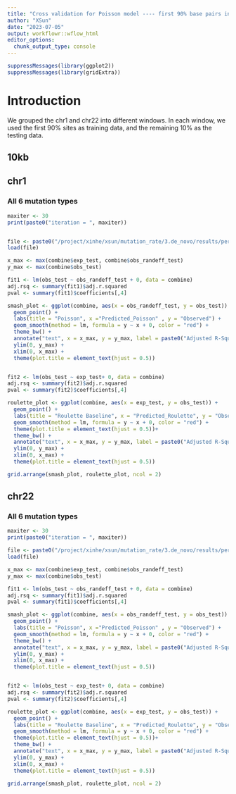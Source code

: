 ```yaml
---
title: "Cross validation for Poisson model ---- first 90% base pairs in a window as training"
author: "XSun"
date: "2023-07-05"
output: workflowr::wflow_html
editor_options:
  chunk_output_type: console
---
```


```r
suppressMessages(library(ggplot2))
suppressMessages(library(gridExtra))
```

# Introduction

We grouped the chr1 and chr22 into different windows. In each window, we used the first 90% sites as training data, and the remaining 10% as the testing data. 

## 10kb

## chr1 


### All 6 mutation types
```r

maxiter <- 30
print(paste0("iteration = ", maxiter))


file <- paste0("/project/xinhe/xsun/mutation_rate/3.de_novo/results/per_chr/chr1/pois_datcombine_iter30_10000.rdata")
load(file)

x_max <- max(combine$exp_test, combine$obs_randeff_test)
y_max <- max(combine$obs_test)

fit1 <- lm(obs_test ~ obs_randeff_test + 0, data = combine)
adj.rsq <- summary(fit1)$adj.r.squared
pval <- summary(fit1)$coefficients[,4]

smash_plot <- ggplot(combine, aes(x = obs_randeff_test, y = obs_test)) +
  geom_point() +
  labs(title = "Poisson", x ="Predicted_Poisson" , y = "Observed") +
  geom_smooth(method = lm, formula = y ~ x + 0, color = "red") +
  theme_bw() +
  annotate("text", x = x_max, y = y_max, label = paste0("Adjusted R-Squared: ", round(adj.rsq, 2)), vjust = 1, hjust = 1)+
  ylim(0, y_max) +
  xlim(0, x_max) +
  theme(plot.title = element_text(hjust = 0.5))


fit2 <- lm(obs_test ~ exp_test+ 0, data = combine)
adj.rsq <- summary(fit2)$adj.r.squared
pval <- summary(fit2)$coefficients[,4]

roulette_plot <- ggplot(combine, aes(x = exp_test, y = obs_test)) +
  geom_point() +
  labs(title = "Roulette Baseline", x = "Predicted_Roulette", y = "Observed") +
  geom_smooth(method = lm, formula = y ~ x + 0, color = "red") +
  theme(plot.title = element_text(hjust = 0.5))+
  theme_bw() +
  annotate("text", x = x_max, y = y_max, label = paste0("Adjusted R-Squared: ", round(adj.rsq, 2)), vjust = 1, hjust = 1)+
  ylim(0, y_max) +
  xlim(0, x_max) +
  theme(plot.title = element_text(hjust = 0.5))

grid.arrange(smash_plot, roulette_plot, ncol = 2)

```



## chr22 

### All 6 mutation types
```r

maxiter <- 30
print(paste0("iteration = ", maxiter))

file <- paste0("/project/xinhe/xsun/mutation_rate/3.de_novo/results/per_chr/chr22/pois_datcombine_iter30_10000.rdata")
load(file)

x_max <- max(combine$exp_test, combine$obs_randeff_test)
y_max <- max(combine$obs_test)

fit1 <- lm(obs_test ~ obs_randeff_test + 0, data = combine)
adj.rsq <- summary(fit1)$adj.r.squared
pval <- summary(fit1)$coefficients[,4]

smash_plot <- ggplot(combine, aes(x = obs_randeff_test, y = obs_test)) +
  geom_point() +
  labs(title = "Poisson", x ="Predicted_Poisson" , y = "Observed") +
  geom_smooth(method = lm, formula = y ~ x + 0, color = "red") +
  theme_bw() +
  annotate("text", x = x_max, y = y_max, label = paste0("Adjusted R-Squared: ", round(adj.rsq, 2)), vjust = 1, hjust = 1)+
  ylim(0, y_max) +
  xlim(0, x_max) +
  theme(plot.title = element_text(hjust = 0.5))


fit2 <- lm(obs_test ~ exp_test+ 0, data = combine)
adj.rsq <- summary(fit2)$adj.r.squared
pval <- summary(fit2)$coefficients[,4]

roulette_plot <- ggplot(combine, aes(x = exp_test, y = obs_test)) +
  geom_point() +
  labs(title = "Roulette Baseline", x = "Predicted_Roulette", y = "Observed") +
  geom_smooth(method = lm, formula = y ~ x + 0, color = "red") +
  theme(plot.title = element_text(hjust = 0.5))+
  theme_bw() +
  annotate("text", x = x_max, y = y_max, label = paste0("Adjusted R-Squared: ", round(adj.rsq, 2)), vjust = 1, hjust = 1)+
  ylim(0, y_max) +
  xlim(0, x_max) +
  theme(plot.title = element_text(hjust = 0.5))

grid.arrange(smash_plot, roulette_plot, ncol = 2)

```
